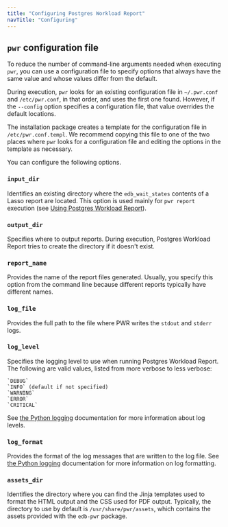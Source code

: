 ```yaml
---
title: "Configuring Postgres Workload Report"
navTitle: "Configuring"
---
```


## `pwr` configuration file

To reduce the number of command-line arguments needed when executing `pwr`, you can use a configuration file to specify options that always have the same value and whose values differ from the default.

During execution, `pwr` looks for an existing configuration file in `~/.pwr.conf` and `/etc/pwr.conf`, in that order, and uses the first one found.
However, if the `--config` option specifies a configuration file, that value overrides the default locations.

The installation package creates a template for the configuration file in `/etc/pwr.conf.templ`. We recommend copying this file to one of the
two places where `pwr` looks for a configuration file and editing the options in the template as necessary.

You can configure the following options.

### `input_dir`

Identifies an existing directory where the `edb_wait_states` contents of a Lasso report are located. This option is used mainly for `pwr report` execution (see [Using Postgres Workload Report](using)).

### `output_dir`

Specifies where to output reports. During execution, Postgres Workload Report tries to create the directory if it doesn't exist.

### `report_name`

Provides the name of the report files generated. Usually, you specify this option from the command line because different reports typically have different names.

### `log_file`

Provides the full path to the file where PWR writes the `stdout` and `stderr` logs.

### `log_level`

Specifies the logging level to use when running Postgres Workload Report. The following are valid values, listed from more verbose to less verbose: 

    `DEBUG`
    `INFO` (default if not specified)
    `WARNING`
    `ERROR`
    `CRITICAL`

See [the Python logging](https://docs.python.org/3/library/logging.html#logging-levels) documentation for more information about log levels.

### `log_format`

Provides the format of the log messages that are written to the log file. See [the Python logging](https://docs.python.org/3/library/logging.html#logrecord-attributes) documentation for more information on log formatting.

### `assets_dir`

Identifies the directory where you can find the Jinja templates used to format the HTML output and the CSS used for PDF output. Typically, the directory to use by default is `/usr/share/pwr/assets`, which contains the assets provided with the `edb-pwr` package.

